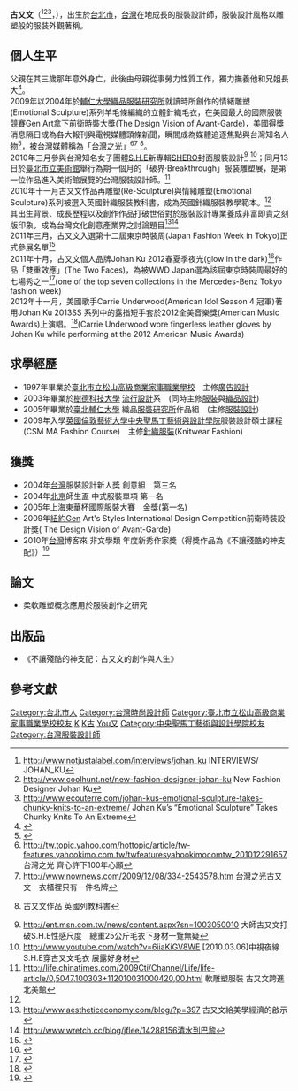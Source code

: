 '''古又文'''（{{lang-en|'''Johan Ku'''}}<ref>http://www.notjustalabel.com/interviews/johan_ku {{Wayback|url=http://www.notjustalabel.com/interviews/johan_ku |date=20100730063817 }} INTERVIEWS/ JOHAN_KU</ref><ref>http://www.coolhunt.net/new-fashion-designer-johan-ku {{Wayback|url=http://www.coolhunt.net/new-fashion-designer-johan-ku |date=20191228183147 }} New Fashion Designer Johan Ku</ref><ref>http://www.ecouterre.com/johan-kus-emotional-sculpture-takes-chunky-knits-to-an-extreme/ {{Wayback|url=http://www.ecouterre.com/johan-kus-emotional-sculpture-takes-chunky-knits-to-an-extreme/ |date=20161003134446 }} Johan Ku’s “Emotional Sculpture” Takes Chunky Knits To An Extreme</ref>，{{bd|1979年|catIdx=K古}}），出生於[[台北市|台北市]]，[[台灣|台灣]]在地成長的服裝設計師，服裝設計風格以雕塑般的服裝外觀著稱。<br>

==個人生平==
父親在其三歲那年意外身亡，此後由母親從事勞力性質工作，獨力撫養他和兄姐長大<ref>{{Cite web |url=http://tw.nextmedia.com/applenews/article/art_id/32137379/IssueID/20091204 |title=寡母掃馬路養家 教兒做有興趣的事 |access-date=2010-12-27 |archive-url=https://web.archive.org/web/20110914065528/http://tw.nextmedia.com/applenews/article/art_id/32137379/IssueID/20091204 |archive-date=2011-09-14 |dead-url=yes }}</ref>。<br>
2009年以2004年於[[輔仁大學|輔仁大學]][[織品服裝研究所|織品服裝研究所]]就讀時所創作的情緒雕塑(Emotional Sculpture)系列羊毛條編織的立體針織毛衣，在美國最大的國際服裝競賽Gen Art拿下前衛時裝大獎(The Design Vision of Avant-Garde)，美國得獎消息隔日成為各大報刊與電視媒體頭條新聞，瞬間成為媒體追逐焦點與台灣知名人物<ref>{{Cite web |url=http://tw.nextmedia.com/applenews/article/art_id/32137366/IssueID/20091204 |title=美國時裝大賽 台灣新銳奪冠 |access-date=2010-12-27 |archive-url=https://web.archive.org/web/20110526210251/http://tw.nextmedia.com/applenews/article/art_id/32137366/IssueID/20091204 |archive-date=2011-05-26 |dead-url=yes }}</ref>，被台灣媒體稱為「[[台灣之光|台灣之光]]」<ref>http://tw.topic.yahoo.com/hottopic/article/tw-features.yahookimo.com.tw/twfeaturesyahookimocomtw_201012291657 {{Wayback|url=http://tw.topic.yahoo.com/hottopic/article/tw-features.yahookimo.com.tw/twfeaturesyahookimocomtw_201012291657 |date=20110104091112 }} 台灣之光 齊心許下100年心願</ref><ref>http://www.nownews.com/2009/12/08/334-2543578.htm {{Wayback|url=http://www.nownews.com/2009/12/08/334-2543578.htm |date=20100125085805 }} 台灣之光古又文　衣櫃裡只有一件名牌</ref> <ref name="#1">{{cite web |url=http://www.libertytimes.com.tw/2010/new/dec/1/today-life9.htm |title=存档副本 |accessdate=2010-12-28 |deadurl=yes |archiveurl=https://web.archive.org/web/20111022170805/http://www.libertytimes.com.tw/2010/new/dec/1/today-life9.htm |archivedate=2011-10-22 }} 古又文作品 英國列教科書</ref>。<br>
2010年三月參與台灣知名女子團體[[S.H.E|S.H.E]]新專輯[[SHERO|SHERO]]封面服裝設計<ref>http://ent.msn.com.tw/news/content.aspx?sn=1003050010 大師古又文打破S.H.E性感尺度　總重25公斤毛衣下身材一覽無疑</ref> <ref>http://www.youtube.com/watch?v=6iiaKiGV8WE {{Wayback|url=http://www.youtube.com/watch?v=6iiaKiGV8WE |date=20161004073444 }} [2010.03.06]中視夜線 S.H.E穿古又文毛衣 展露好身材</ref>；同月13日於[[臺北市立美術館|臺北市立美術館]]舉行為期一個月的「破界‧Breakthrough」服裝雕塑展，是第一位作品進入美術館展覽的台灣服裝設計師。<ref> http://life.chinatimes.com/2009Cti/Channel/Life/life-article/0,5047,100303+112010031000420,00.html{{dead link|date=2018年2月 |bot=InternetArchiveBot |fix-attempted=yes }} 軟雕塑服裝 古又文跨進北美館 </ref> <br>
2010年十一月古又文作品再雕塑(Re-Sculpture)與情緒雕塑(Emotional Sculpture)系列被選入英國針織服裝教科書，成為英國針織服裝教學範本。<ref name="#1"/>
<br>其出生背景、成長歷程以及創作作品打破世俗對於服裝設計專業養成非富即貴之刻版印象，成為台灣文化創意產業界之討論題目<ref>http://www.aestheticeconomy.com/blog/?p=397 {{Wayback|url=http://www.aestheticeconomy.com/blog/?p=397 |date=20100725221629 }} 古又文給美學經濟的啟示</ref><ref>http://www.wretch.cc/blog/jflee/14288156清水到巴黎</ref>
<br>2011年三月，古又文入選第十二屆東京時裝周(Japan Fashion Week in Tokyo)正式參展名單<ref>{{Cite web |url=http://www.jfw.jp/jp/brands/views/Johan%20Ku |title=存档副本 |access-date=2011-01-21 |archive-date=2011-09-05 |archive-url=https://web.archive.org/web/20110905023424/http://www.jfw.jp/jp/brands/views/Johan%20Ku |dead-url=yes }}</ref>
<br>2011年十月，古又文個人品牌Johan Ku 2012春夏季夜光(glow in the dark)<ref>{{Cite web |url=http://www.dailymail.co.uk/femail/article-2051019/Japan-Fashion-Week-Johan-Kus-glows-dark.html |title=存档副本 |access-date=2012-09-20 |archive-date=2016-03-05 |archive-url=https://web.archive.org/web/20160305105416/http://www.dailymail.co.uk/femail/article-2051019/Japan-Fashion-Week-Johan-Kus-glows-dark.html |dead-url=no }}</ref>作品「雙重效應」(The Two Faces)，為被WWD Japan選為該屆東京時裝周最好的七場秀之一<ref>{{cite web |url=http://www.design42day.com/2011/11/johan-ku/ |title=存档副本 |accessdate=2011-11-20 |deadurl=yes |archiveurl=https://web.archive.org/web/20120113204837/http://www.design42day.com/2011/11/johan-ku/ |archivedate=2012-01-13 }}</ref>(one of the top seven collections in the Mercedes-Benz Tokyo fashion week)
<br>2012年十一月，美國歌手Carrie Underwood(American Idol Season 4 冠軍)著用Johan Ku 2013SS 系列中的露指短手套於2012全美音樂獎(American Music Awards)上演唱。<ref>{{Cite web |url=http://coolspotters.com/musicians/carrie-underwood/and/brands/johan-ku#medium-2826258 |title=存档副本 |access-date=2012-11-21 |archive-date=2019-08-09 |archive-url=https://web.archive.org/web/20190809142542/http://coolspotters.com/musicians/carrie-underwood/and/brands/johan-ku#medium-2826258 |dead-url=no }}</ref>(Carrie Underwood wore fingerless leather gloves by Johan Ku while performing at the 2012 American Music Awards)

== 求學經歷 ==
* 1997年畢業於[[臺北市立松山高級商業家事職業學校|臺北市立松山高級商業家事職業學校]]　主修[[廣告設計|廣告設計]]
* 2003年畢業於[[樹德科技大學|樹德科技大學]] [[流行|流行]][[設計|設計]]系　(同時主修[[服裝|服裝]]與[[織品設計|織品設計]])
* 2005年畢業於[[臺北|臺北]][[輔仁大學|輔仁大學]] 織品[[服裝|服裝]][[研究所|研究所]]作品組　(主修[[服裝設計|服裝設計]])
* 2009年入學[[英國|英國]][[倫敦藝術大學|倫敦藝術大學]][[中央聖馬丁藝術與設計學院|中央聖馬丁藝術與設計學院]]服裝設計碩士課程(CSM MA Fashion Course)　主修[[針織服裝|針織服裝]](Knitwear Fashion)

== 獲獎 ==
*2004年[[台灣|台灣]]服裝設計新人獎 創意組　第三名
*2004年[[北京|北京]]師生盃 中式服裝單項 第一名
*2005年[[上海|上海]]東華杯國際服裝大賽　金獎(第一名)
*2009年[[紐約|紐約]]Gen Art's Styles International Design Competition前衛時裝設計獎( The Design Vision of Avant-Garde)
*2010年[[台灣|台灣]]博客來 非文學類 年度新秀作家獎（得獎作品為《不讓殘酷的神支配》）<ref>{{Cite web |url=http://www.cna.com.tw/ShowNews/WebNews_Detail.aspx?Type=FirstNews&ID=201012210051 |title=自傳寫奮鬥 古又文獲新作家獎 |accessdate=2010-12-28 |archive-date=2015-01-14 |archive-url=https://web.archive.org/web/20150114233501/http://www.cna.com.tw/ShowNews/WebNews_Detail.aspx?Type=FirstNews&ID=201012210051 |dead-url=no }}</ref>

== 論文 ==
*柔軟雕塑概念應用於服裝創作之研究[http://ndltd.ncl.edu.tw/cgi-bin/gs32/gsweb.cgi/ccd=JWBUes/record?r1=1&h1=1 ] {{Wayback|url=http://ndltd.ncl.edu.tw/cgi-bin/gs32/gsweb.cgi/ccd=JWBUes/record?r1=1&h1=1 |date=20191019151845 }}

== 出版品 ==
*《不讓殘酷的神支配：古又文的創作與人生》

== 參考文獻 ==
<references />

{{DEFAULTSORT:Ku}}
[[Category:台北市人|Category:台北市人]]
[[Category:台灣時尚設計師|Category:台灣時尚設計師]]
[[Category:臺北市立松山高級商業家事職業學校校友|Category:臺北市立松山高級商業家事職業學校校友]]
[[Category:輔仁大學校友|K]]
[[Category:樹德科技大學校友|K古]]
[[Category:古姓|You又]]
[[Category:中央聖馬丁藝術與設計學院校友|Category:中央聖馬丁藝術與設計學院校友]]
[[Category:台灣服裝設計師|Category:台灣服裝設計師]]
